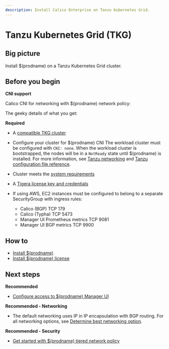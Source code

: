 ```yaml
---
description: Install Calico Enterprise on Tanzu Kubernetes Grid.
---
```



# Tanzu Kubernetes Grid (TKG)

## Big picture

Install $(prodname) on a Tanzu Kubernetes Grid cluster.

## Before you begin

**CNI support**

Calico CNI for networking with $(prodname) network policy:

The geeky details of what you get:

<GeekDetails
  prodname='$(prodname)'
  details='Policy:Calico,IPAM:Calico,CNI:Calico,Overlay:IPIP,Routing:BGP,Datastore:Kubernetes'
/>

**Required**

- A [compatible TKG cluster](../compatibility.mdx#tkg)
- Configure your cluster for $(prodname) CNI
  The workload cluster must be configured with `CNI: none`. When the workload cluster is bootstrapped, the nodes will be in a `NotReady` state until $(prodname) is installed. For more information, see [Tanzu networking](https://docs.vmware.com/en/VMware-Tanzu-Kubernetes-Grid/1.4/vmware-tanzu-kubernetes-grid-14/GUID-tanzu-k8s-clusters-networking.html) and [Tanzu configuration file reference](https://docs.vmware.com/en/VMware-Tanzu-Kubernetes-Grid/1.4/vmware-tanzu-kubernetes-grid-14/GUID-tanzu-config-reference.html).

- Cluster meets the [system requirements](requirements.mdx)
- A [Tigera license key and credentials](calico-enterprise.mdx)
- If using AWS, EC2 instances must be configured to belong to a separate SecurityGroup with ingress rules:
  - Calico (BGP) TCP 179
  - Calico (Typha) TCP 5473
  - Manager UI Prometheus metrics TCP 9081
  - Manager UI BGP metrics TCP 9900

## How to

- [Install $(prodname)](#install-calico-enterprise)
- [Install $(prodname) license](#install-calico-enterprise-license)

<InstallGeneric clusterType='standalone' />

## Next steps

**Recommended**

- [Configure access to $(prodname) Manager UI](../../operations/cnx/access-the-manager.mdx)

**Recommended - Networking**

- The default networking uses IP in IP encapsulation with BGP routing. For all networking options, see [Determine best networking option](../../networking/determine-best-networking.mdx).

**Recommended - Security**

- [Get started with $(prodname) tiered network policy](../../network-policy/policy-tiers/tiered-policy.mdx)
